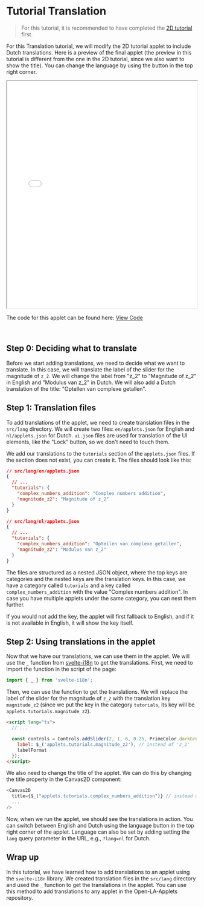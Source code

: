 

<Meta title="Tutorials/Tutorial Translation" />

# Tutorial Translation

> For this tutorial, it is recommended to have completed the [2D tutorial](./?path=/docs/tutorials-tutorial-2d--docs) first.

For this Translation tutorial, we will modify the 2D tutorial applet to include Dutch translations.
Here is a preview of the final applet (the preview in this tutorial is different from the one in the 2D tutorial, since we also want to show the title). You can change the language by using the button in the top right corner.

<iframe src={host + '/tutorial_translation/translated'} width="100%" height="600px"></iframe>

The code for this applet can be found here: [View Code](https://github.com/PRIME-TU-Delft/Open-LA-Applets/blob/main/src/routes/tutorial_translation/translated/%2Bpage.svelte)

<br />

## Step 0: Deciding what to translate

Before we start adding translations, we need to decide what we want to translate. In this case, we will translate the label of the slider for the magnitude of `z_2`. We will change the label from "z_2" to "Magnitude of z_2" in English and "Modulus van z_2" in Dutch. We will also add a Dutch translation of the title: "Optellen van complexe getallen".

## Step 1: Translation files

To add translations of the applet, we need to create translation files in the `src/lang` directory. We will create two files: `en/applets.json` for English and `nl/applets.json` for Dutch. `ui.json` files are used for translation of the UI elements, like the "Lock" button, so we don't need to touch them.

We add our translations to the `tutorials` section of the `applets.json` files. If the section does not exist, you can create it. The files should look like this:

```json
// src/lang/en/applets.json
{
  // ...
  "tutorials": {
    "complex_numbers_addition": "Complex numbers addition",
    "magnitude_z2": "Magnitude of z_2"
  }
}
```

```json
// src/lang/nl/applets.json
{
  // ...
  "tutorials": {
    "complex_numbers_addition": "Optellen van complexe getallen",
    "magnitude_z2": "Modulus van z_2"
  }
}
```

The files are structured as a nested JSON object, where the top keys are categories and the nested keys are the translation keys. In this case, we have a category called `tutorials` and a key called `complex_numbers_addition` with the value "Complex numbers addition". In case you have multiple applets under the same category, you can nest them further.

If you would not add the key, the applet will first fallback to English, and if it is not available in English, it will show the key itself.

## Step 2: Using translations in the applet

Now that we have our translations, we can use them in the applet. We will use the `_` function from [svelte-i18n](https://github.com/kaisermann/svelte-i18n/) to get the translations. First, we need to import the function in the script of the page:

```ts
import { _ } from 'svelte-i18n';
```

Then, we can use the function to get the translations. We will replace the label of the slider for the magnitude of `z_2` with the translation key `magnitude_z2` (since we put the key in the category `tutorials`, its key will be `applets.tutorials.magnitude_z2`).

```html
<script lang="ts">
  // ...

  const controls = Controls.addSlider(2, 1, 6, 0.25, PrimeColor.darkGreen, {
    label: $_('applets.tutorials.magnitude_z2'), // instead of 'z_2'
    labelFormat
  });
</script>
```

We also need to change the title of the applet. We can do this by changing the title property in the Canvas2D component:

```ts
<Canvas2D
  title={$_("applets.tutorials.complex_numbers_addition")} // instead of 'Complex numbers addition'
  ...
/>
```

Now, when we run the applet, we should see the translations in action. You can switch between English and Dutch using the language button in the top right corner of the applet. Language can also be set by adding setting the `lang` query parameter in the URL, e.g., `?lang=nl` for Dutch.

## Wrap up

In this tutorial, we have learned how to add translations to an applet using the `svelte-i18n` library. We created translation files in the `src/lang` directory and used the `_` function to get the translations in the applet. You can use this method to add translations to any applet in the Open-LA-Applets repository.
